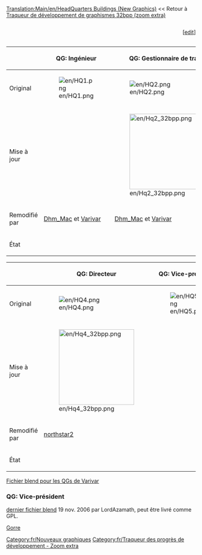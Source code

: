 [[Translation:Main/en/HeadQuarters Buildings (New Graphics)]]
{{en/-}}
<< Retour à [[Main/fr/Traqueur de développement de graphismes 32bpp (zoom extra)|Traqueur de développement de graphismes 32bpp (zoom extra)]]

<div><div style="display: table-cell; width:100%">{{fr/Barre de progression du traqueur 32bpp|quartier général}}</div><div style="display: table-cell">[<span class="plainlinks">[http://wiki.openttd.org/?title=Template:Barre_de_progression_du_traqueur_32bpp/Fr&action=edit edit]</span>]</div></div>


{{fr/Clé de sprite du tracker}}


{| border=1 style="background:#e7ebff;"
!
!QG: Ingénieur
!QG: Gestionnaire de trafic
!QG: Coordinateur de trafic
|-
!Original
|[[File:en/HQ1.png]]
|[[File:en/HQ2.png]]
|[[File:en/HQ3.png]]
|-
!Mise à jour
|
|[[File:en/Hq2 32bpp.png|200px]]
|[[File:en/Hq3 32bpp.png|200px]]
|-
!Remodifié par
|[[Archive/en/Dhm Mac|Dhm_Mac]] et [[Archive/en/Varivar|Varivar]]
|[[Archive/en/Dhm Mac|Dhm_Mac]] et [[Archive/en/Varivar|Varivar]]
|[[Archive/en/Dhm Mac|Dhm_Mac]] et [[Archive/en/Varivar|Varivar]]
|-
!État
{{fr/Fait}}
{{fr/Fait}}
{{fr/Fait}}
|}

{| border=1 style="background:#e7ebff;"
!
!QG: Directeur
!QG: Vice-président
!Statue
|-
!Original
|[[File:en/HQ4.png]]
|[[File:en/HQ5.png]]
|[[File:en/Company Statue.png]]
|-
!Mise à jour
|[[File:en/Hq4 32bpp.png|200px]]
|
|[[File:en/Statue2.png|200px]]
|-
!Remodifié par
|[[Archive/en/northstar2|northstar2]]
|
|[[Archive/en/Dhm Mac|Dhm_Mac]]
|-
!État
{{fr/Fait}}
{{fr/Non réclamé}}
{{fr/Fait}}
|}

[http://www.tt-forums.net/viewtopic.php?p=732303#p732303 Fichier blend pour les QGs de Varivar]
===QG: Vice-président===
[http://www.tt-forums.net/viewtopic.php?p=670788#p670788 dernier fichier blend] 19 nov. 2006 par LordAzamath, peut être livré comme GPL.

[[Archive/en/Gorre|Gorre]]


{{fr/Navbox Développement graphique}}

[[Category:fr/Nouveaux graphiques]][[Category:fr/Traqueur des progrès de développement - Zoom extra]]